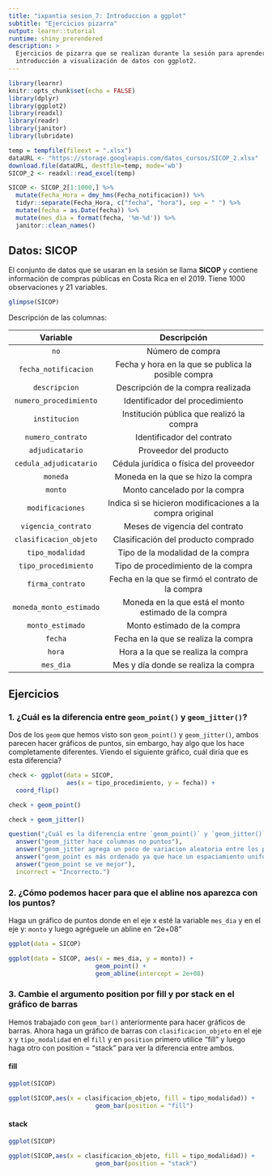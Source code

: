 ```yaml
---
title: "ixpantia sesion_7: Introduccion a ggplot"
subtitle: "Ejercicios pizarra"
output: learnr::tutorial
runtime: shiny_prerendered
description: >
  Ejercicios de pizarra que se realizan durante la sesión para aprender sobre
  introducción a visualización de datos con ggplot2.
---
```


```r
library(learnr)
knitr::opts_chunk$set(echo = FALSE)
library(dplyr)
library(ggplot2)
library(readxl)
library(readr)
library(janitor)
library(lubridate)

temp = tempfile(fileext = ".xlsx")
dataURL <- "https://storage.googleapis.com/datos_cursos/SICOP_2.xlsx"
download.file(dataURL, destfile=temp, mode='wb')
SICOP_2 <- readxl::read_excel(temp)

SICOP <- SICOP_2[1:1000,] %>% 
  mutate(Fecha_Hora = dmy_hms(Fecha_notificacion)) %>% 
  tidyr::separate(Fecha_Hora, c("fecha", "hora"), sep = " ") %>% 
  mutate(fecha = as.Date(fecha)) %>% 
  mutate(mes_dia = format(fecha, '%m-%d')) %>% 
  janitor::clean_names() 

```

## Datos: **SICOP**

El conjunto de datos que se usaran en la sesión se llama **SICOP** y contiene información de compras públicas en Costa Rica en el 2019. Tiene 1000 observaciones y 21 variables.
```r
glimpse(SICOP)
```

Descripción de las columnas:

| Variable   | Descripción           |
|:----------:|:---------------------:|
| `no`         | Número de compra |
| `fecha_notificacion`  | Fecha y hora en la que se publica la posible compra |
| `descripcion`  | Descripción de la compra realizada |
| `numero_procedimiento`  | Identificador del procedimiento |
| `institucion` | Institución pública que realizó la compra |
| `numero_contrato` | Identificador del contrato |
| `adjudicatario` | Proveedor del producto |
| `cedula_adjudicatario` | Cédula jurídica o física del proveedor |
| `moneda` | Moneda en la que se hizo la compra |
| `monto` | Monto cancelado por la compra |
| `modificaciones` | Indica si se hicieron modificaciones a la compra original |
| `vigencia_contrato` | Meses de vigencia del contrato |
| `clasificacion_objeto` | Clasificación del producto comprado |
| `tipo_modalidad` | Tipo de la modalidad de la compra |
| `tipo_procedimiento` | Tipo de procedimiento de la compra |
| `firma_contrato` | Fecha en la que se firmó el contrato de la compra |
| `moneda_monto_estimado` | Moneda en la que está el monto estimado de la compra |
| `monto_estimado` | Monto estimado de la compra |
| `fecha` | Fecha en la que se realiza la compra |
| `hora` | Hora a la que se realiza la compra |
| `mes_dia` | Mes y día donde se realiza la compra |


## Ejercicios 

### 1. ¿Cuál es la diferencia entre `geom_point()` y `geom_jitter()`?

Dos de los `geom` que hemos visto son `geom_point()` y `geom_jitter()`, ambos parecen hacer gráficos de puntos, sin embargo, hay algo que los hace completamente diferentes. Viendo el siguiente gráfico, cuál diría que es esta diferencia?
```r
check <- ggplot(data = SICOP, 
                aes(x = tipo_procedimiento, y = fecha)) +
  coord_flip()

check + geom_point()

check + geom_jitter()
```

```r
question("¿Cuál es la diferencia entre `geom_point()` y `geom_jitter()`?",
  answer("geom_jitter hace columnas no puntos"),
  answer("geom_jitter agrega un poco de variacion aleatoria entre los puntos para evitar la sobreposicion", correct = TRUE),
  answer("geom_point es más ordenado ya que hace un espaciamiento uniforme entre los puntos"),
  answer("geom_point se ve mejor"),
  incorrect = "Incorrecto.")
```

### 2. ¿Cómo podemos hacer para que el abline nos aparezca con los puntos?

Haga un gráfico de puntos donde en el eje x esté la variable `mes_dia` y en el eje y: `monto` y luego agréguele un abline en "2e+08" 

```r
ggplot(data = SICOP)
```

```r
ggplot(data = SICOP, aes(x = mes_dia, y = monto)) +
                        geom_point() +
                        geom_abline(intercept = 2e+08)
```


### 3. Cambie el argumento position por fill y por stack en el gráfico de barras

Hemos trabajado con `geom_bar()` anteriormente para hacer gráficos de barras. Ahora haga un gráfico de barras con `clasificacion_objeto` en el eje x y `tipo_modalidad` en el `fill` y en `position` primero utilice "fill" y luego haga otro con position = "stack" para ver la diferencia entre ambos. 

#### fill
```r
ggplot(SICOP)

```

```r
ggplot(SICOP,aes(x = clasificacion_objeto, fill = tipo_modalidad)) +
                        geom_bar(position = "fill")
```


#### stack
```r
ggplot(SICOP)

```

```r
ggplot(SICOP,aes(x = clasificacion_objeto, fill = tipo_modalidad)) +
                        geom_bar(position = "stack")
```


